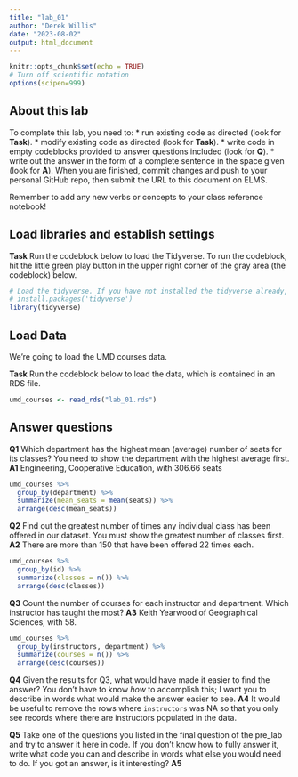 ```yaml
---
title: "lab_01"
author: "Derek Willis"
date: "2023-08-02"
output: html_document
---
```


```r
knitr::opts_chunk$set(echo = TRUE)
# Turn off scientific notation
options(scipen=999)
```

## About this lab

To complete this lab, you need to: \* run existing code as directed (look for **Task**). \* modify existing code as directed (look for **Task**). \* write code in empty codeblocks provided to answer questions included (look for **Q**). \* write out the answer in the form of a complete sentence in the space given (look for **A**). When you are finished, commit changes and push to your personal GitHub repo, then submit the URL to this document on ELMS.

Remember to add any new verbs or concepts to your class reference notebook!

## Load libraries and establish settings

**Task** Run the codeblock below to load the Tidyverse. To run the codeblock, hit the little green play button in the upper right corner of the gray area (the codeblock) below.

```r
# Load the tidyverse. If you have not installed the tidyverse already, remove the # from the next line and run it first.  
# install.packages('tidyverse')
library(tidyverse)
```

## Load Data

We're going to load the UMD courses data.

**Task** Run the codeblock below to load the data, which is contained in an RDS file.

```r
umd_courses <- read_rds("lab_01.rds")
```

## Answer questions

**Q1** Which department has the highest mean (average) number of seats for its classes? You need to show the department with the highest average first.
**A1** Engineering, Cooperative Education, with 306.66 seats

```r
umd_courses %>% 
  group_by(department) %>% 
  summarize(mean_seats = mean(seats)) %>% 
  arrange(desc(mean_seats))
```

**Q2** Find out the greatest number of times any individual class has been offered in our dataset. You must show the greatest number of classes first.
**A2** There are more than 150 that have been offered 22 times each.

```r
umd_courses %>% 
  group_by(id) %>% 
  summarize(classes = n()) %>% 
  arrange(desc(classes))
```

**Q3** Count the number of courses for each instructor and department. Which instructor has taught the most? 
**A3** Keith Yearwood of Geographical Sciences, with 58.

```r
umd_courses %>% 
  group_by(instructors, department) %>% 
  summarize(courses = n()) %>% 
  arrange(desc(courses))
```

**Q4** Given the results for Q3, what would have made it easier to find the answer? You don't have to know _how_ to accomplish this; I want you to describe in words what would make the answer easier to see.
**A4** It would be useful to remove the rows where `instructors` was NA so that you only see records where there are instructors populated in the data.

**Q5** Take one of the questions you listed in the final question of the pre_lab and try to answer it here in code. If you don't know how to fully answer it, write what code you can and describe in words what else you would need to do. If you got an answer, is it interesting?
**A5**

```r

```
